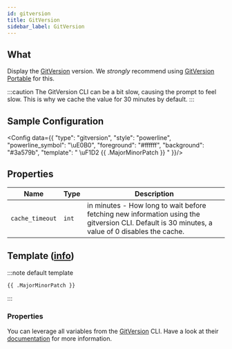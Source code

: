 ```yaml
---
id: gitversion
title: GitVersion
sidebar_label: GitVersion
---
```


## What

Display the [GitVersion][gitversion] version.
We _strongly_ recommend using [GitVersion Portable][gitversion-portable] for this.

:::caution
The GitVersion CLI can be a bit slow, causing the prompt to feel slow. This is why we cache
the value for 30 minutes by default.
:::

## Sample Configuration


<Config data={{
  "type": "gitversion",
  "style": "powerline",
  "powerline_symbol": "\uE0B0",
  "foreground": "#ffffff",
  "background": "#3a579b",
  "template": " \uF1D2 {{ .MajorMinorPatch }} "
}}/>

## Properties

| Name            | Type  | Description                                                                                                                                     |
| --------------- | ----- | ----------------------------------------------------------------------------------------------------------------------------------------------- |
| `cache_timeout` | `int` | in minutes - How long to wait before fetching new information using the gitversion CLI. Default is 30 minutes, a value of 0 disables the cache. |

## Template ([info][templates])

:::note default template

```template
{{ .MajorMinorPatch }}
```

:::

### Properties

You can leverage all variables from the [GitVersion][gitversion] CLI. Have a look at their [documentation][docs] for more information.

[gitversion]: https://github.com/GitTools/GitVersion
[gitversion-portable]: http://chocolatey.org/packages/GitVersion.Portable
[templates]: /docs/configuration/templates
[docs]: https://gitversion.net/docs/reference/variables
